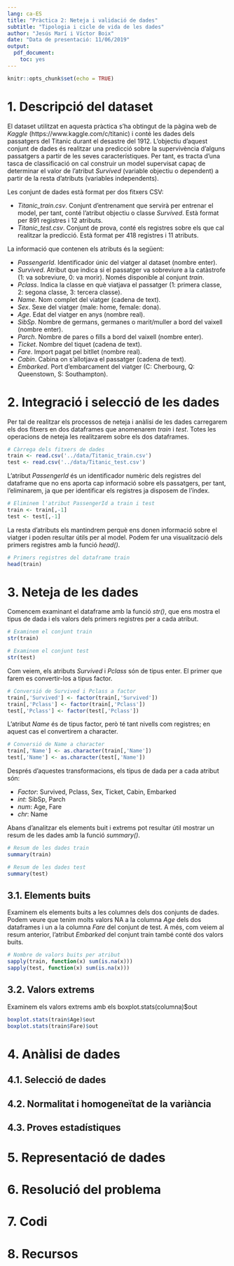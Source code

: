 ```yaml
---
lang: ca-ES
title: "Pràctica 2: Neteja i validació de dades"
subtitle: "Tipologia i cicle de vida de les dades"
author: "Jesús Marí i Víctor Boix"
date: "Data de presentació: 11/06/2019"
output: 
  pdf_document:
    toc: yes
---
```


```r
knitr::opts_chunk$set(echo = TRUE)
```

# 1. Descripció del dataset

El dataset utilitzat en aquesta pràctica s'ha obtingut de la pàgina web de *Kaggle*  (https://www.kaggle.com/c/titanic) i conté les dades dels passatgers del Titanic durant el desastre del 1912. L'objectiu d'aquest conjunt de dades és realitzar una predicció sobre la supervivència d'alguns passatgers a partir de les seves característiques. Per tant, es tracta d'una tasca de classificació on cal construir un model supervisat capaç de determinar el valor de l'atribut *Survived* (variable objectiu o dependent) a partir de la resta d'atributs (variables independents). 

Les conjunt de dades està format per dos fitxers CSV:

* *Titanic_train.csv*. Conjunt d'entrenament que servirà per entrenar el model, per tant, conté l'atribut objectiu o classe *Survived*. Està format per 891 registres i 12 atributs.
* *Titanic_test.csv*. Conjunt de prova, conté els registres sobre els que cal realitzar la predicció. Està format per 418 registres i 11 atributs.

La informació que contenen els atributs és la següent:

* *PassengerId*. Identificador únic del viatger al dataset (nombre enter).
* *Survived*. Atribut que indica si el passatger va sobreviure a la catàstrofe (1: va sobreviure, 0: va morir). Només disponible al conjunt *train*.
* *Pclass*. Indica la classe en què viatjava el passatger (1: primera classe, 2: segona classe, 3: tercera classe).
* *Name*. Nom complet del viatger (cadena de text).
* *Sex*. Sexe del viatger (male: home, female: dona).
* *Age*. Edat del viatger en anys (nombre real).
* *SibSp*. Nombre de germans, germanes o marit/muller a bord del vaixell (nombre enter).
* *Parch*. Nombre de pares o fills a bord del vaixell (nombre enter).
* *Ticket*. Nombre del tiquet (cadena de text).
* *Fare*. Import pagat pel bitllet (nombre real).
* *Cabin*. Cabina on s'allotjava el passatger (cadena de text).
* *Embarked*. Port d'embarcament del viatger (C: Cherbourg, Q: Queenstown, S: Southampton).

# 2. Integració i selecció de les dades

Per tal de realitzar els processos de neteja i anàlisi de les dades carregarem els dos fitxers en
dos dataframes que anomenarem *train* i *test*. Totes les operacions de neteja les realitzarem sobre els dos dataframes.

```r
# Càrrega dels fitxers de dades
train <- read.csv('../data/Titanic_train.csv')
test <- read.csv('../data/Titanic_test.csv')
```

L'atribut *PassengerId* és un identificador numèric dels registres del dataframe que no ens aporta cap informació sobre els passatgers, per tant, l'eliminarem, ja que per identificar els registres ja disposem de l'índex.

```r
# Eliminem l'atribut PassengerId a train i test
train <- train[,-1]
test <- test[,-1]
```

La resta d'atributs els mantindrem perquè ens donen informació sobre el viatger i poden resultar útils per al model. Podem fer una visualització dels primers registres amb la funció *head()*.

```r
# Primers registres del dataframe train
head(train)
```

# 3. Neteja de les dades

Comencem examinant el dataframe amb la funció *str()*, que ens mostra el tipus de dada i els valors dels primers registres per a cada atribut.

```r
# Examinem el conjunt train
str(train)
```

```r
# Examinem el conjunt test
str(test)
```

Com veiem, els atributs *Survived* i *Pclass* són de tipus enter. El primer que farem es convertir-los a tipus factor.

```r
# Conversió de Survived i Pclass a factor
train[,'Survived'] <- factor(train[,'Survived'])
train[,'Pclass'] <- factor(train[,'Pclass'])
test[,'Pclass'] <- factor(test[,'Pclass'])
```

L'atribut *Name* és de tipus factor, però té tant nivells com registres; en aquest cas el convertirem a character.

```r
# Conversió de Name a character
train[,'Name'] <- as.character(train[,'Name'])
test[,'Name'] <- as.character(test[,'Name'])
```

Després d'aquestes transformacions, els tipus de dada per a cada atribut són:

* *Factor*: Survived, Pclass, Sex, Ticket, Cabin, Embarked
* *int*: SibSp, Parch
* *num*: Age, Fare
* *chr*: Name

Abans d'analitzar els elements buit i extrems pot resultar útil mostrar un resum de les dades amb la funció *summary()*.

```r
# Resum de les dades train
summary(train)
```

```r
# Resum de les dades test
summary(test)
```


## 3.1. Elements buits

Examinem els elements buits a les columnes dels dos conjunts de dades. Podem veure que tenim molts valors NA a la columna *Age* dels dos dataframes i un a la columna *Fare* del conjunt de test. A més, com veiem al resum anterior, l'atribut *Embarked* del conjunt train també conté dos valors buits.

```r
# Nombre de valors buits per atribut
sapply(train, function(x) sum(is.na(x)))
sapply(test, function(x) sum(is.na(x)))
```


## 3.2. Valors extrems

Examinem els valors extrems amb els boxplot.stats(columna)$out

```r
boxplot.stats(train$Age)$out
boxplot.stats(train$Fare)$out

```


# 4. Anàlisi de dades

## 4.1. Selecció de dades

## 4.2. Normalitat i homogeneïtat de la variància

## 4.3. Proves estadístiques

# 5. Representació de dades

# 6. Resolució del problema

# 7. Codi

# 8. Recursos

